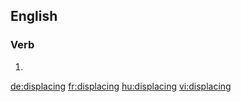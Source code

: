 ==English==

===Verb===
{{head|en}}

# {{present participle of|displace}}

[[de:displacing]]
[[fr:displacing]]
[[hu:displacing]]
[[vi:displacing]]